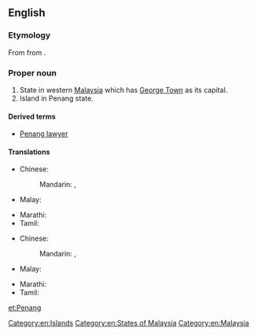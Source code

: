 ==English==
{{wikipedia}}

===Etymology===
From {{etyl|ms|en}} {{m|ms|pinang}} from {{m|ms|Pulau Pinang}}.

===Proper noun===
{{en-proper noun}}

# State in western [[Malaysia]] which has [[George Town]] as its capital.
# Island in Penang state.

====Derived terms====
* [[Penang lawyer]]

====Translations====
{{trans-top|state in Malaysia}}
* Chinese:
*: Mandarin: {{t+|cmn|檳城|sc=Hani}}, {{t+|cmn|槟城|tr=bīnchéng|sc=Hani}}
* Malay: {{t|ms|Pulau Pinang}}
{{trans-mid}}
* Marathi: {{t|mr|पेनांग|tr=penāṃga|sc=Deva}}
* Tamil: {{t|ta|பினாங்கு|sc=Hans}}
{{trans-bottom}}
{{trans-top|island in Malaysia}}
* Chinese:
*: Mandarin: {{t|cmn|檳島|sc=Hani}}, {{t|cmn|槟岛|tr=bīndǎo|sc=Hani}}
* Malay: {{t|ms|Pulau Pinang}}
{{trans-mid}}
* Marathi: {{t|mr|पेनांग|tr=penāṃga|sc=Deva}}
* Tamil: {{t-needed|ta}}
{{trans-bottom}}

[[Category:en:Islands]]
[[Category:en:States of Malaysia]]
[[Category:en:Malaysia]]

[[et:Penang]]